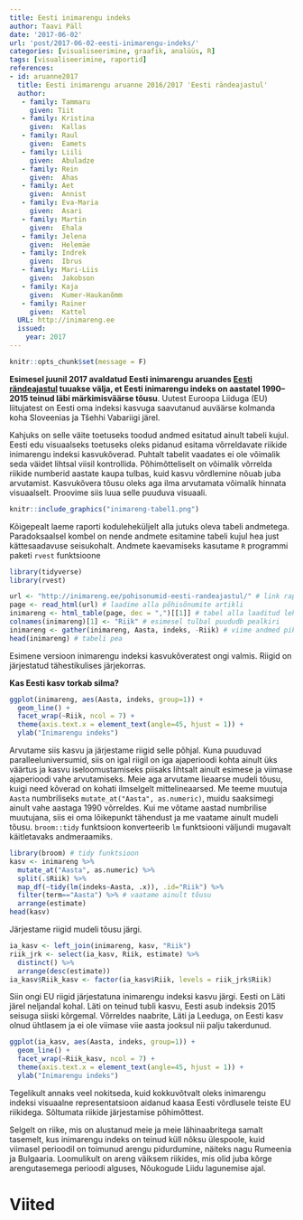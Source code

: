 ```yaml
---
title: Eesti inimarengu indeks
author: Taavi Päll
date: '2017-06-02'
url: 'post/2017-06-02-eesti-inimarengu-indeks/'
categories: [visualiseerimine, graafik, analüüs, R]
tags: [visualiseerimine, raportid]
references:
- id: aruanne2017
  title: Eesti inimarengu aruanne 2016/2017 'Eesti rändeajastul'
  author: 
   - family: Tammaru
     given: Tiit
   - family: Kristina
     given:  Kallas
   - family: Raul
     given:  Eamets
   - family: Liili
     given:  Abuladze
   - family: Rein
     given:  Ahas
   - family: Aet
     given:  Annist
   - family: Eva-Maria
     given:  Asari
   - family: Martin
     given:  Ehala
   - family: Jelena
     given:  Helemäe
   - family: Indrek
     given:  Ibrus
   - family: Mari-Liis
     given:  Jakobson
   - family: Kaja
     given:  Kumer-Haukanõmm
   - family: Rainer
     given:  Kattel
  URL: http://inimareng.ee
  issued:
    year: 2017
---
```


```r
knitr::opts_chunk$set(message = F)
```


**Esimesel juunil 2017 avaldatud Eesti inimarengu aruandes [Eesti rändeajastul](http://inimareng.ee/pohisonumid-eesti-randeajastul/) tuuakse välja, et Eesti inimarengu indeks on aastatel 1990–2015 teinud läbi märkimisväärse tõusu**. 
Uutest Euroopa Liiduga (EU) liitujatest on Eesti oma indeksi kasvuga saavutanud auväärse kolmanda koha Sloveenias ja Tšehhi Vabariigi järel.

Kahjuks on selle väite toetuseks toodud andmed esitatud ainult tabeli kujul.
Eesti edu visuaalseks toetuseks oleks pidanud esitama võrreldavate riikide inimarengu indeksi kasvukõverad.
Puhtalt tabelit vaadates ei ole võimalik seda väidet lihtsal viisil kontrollida.
Põhimõtteliselt on võimalik võrrelda riikide numberid aastate kaupa tulbas, kuid kasvu võrdlemine nõuab juba arvutamist.
Kasvukõvera tõusu oleks aga ilma arvutamata võimalik hinnata visuaalselt. 
Proovime siis luua selle puuduva visuaali. 

```r
knitr::include_graphics("inimareng-tabel1.png")
```


Kõigepealt laeme raporti koduleheküljelt alla jutuks oleva tabeli andmetega.
Paradoksaalsel kombel on nende andmete esitamine tabeli kujul hea just kättesaadavuse seisukohalt.
Andmete kaevamiseks kasutame `R` programmi paketi `rvest` funktsioone 

```r
library(tidyverse)
library(rvest)

url <- "http://inimareng.ee/pohisonumid-eesti-randeajastul/" # link raportile
page <- read_html(url) # laadime alla põhisõnumite artikli
inimareng <- html_table(page, dec = ",")[[1]] # tabel alla laaditud lehelt
colnames(inimareng)[1] <- "Riik" # esimesel tulbal puududb pealkiri
inimareng <- gather(inimareng, Aasta, indeks, -Riik) # viime andmed pikka formaati
head(inimareng) # tabeli pea
```

Esimene versioon inimarengu indeksi kasvukõveratest ongi valmis. Riigid on järjestatud tähestikulises järjekorras.

**Kas Eesti kasv torkab silma?**


```r
ggplot(inimareng, aes(Aasta, indeks, group=1)) +
  geom_line() +
  facet_wrap(~Riik, ncol = 7) +
  theme(axis.text.x = element_text(angle=45, hjust = 1)) +
  ylab("Inimarengu indeks")
```


Arvutame siis kasvu ja järjestame riigid selle põhjal. Kuna puuduvad paralleeluniversumid, siis on igal riigil on iga ajaperioodi kohta ainult üks väärtus ja kasvu iseloomustamiseks piisaks lihtsalt ainult esimese ja viimase ajaperioodi vahe arvutamiseks. Meie aga arvutame lieaarse mudeli tõusu, kuigi need kõverad on kohati ilmselgelt mittelineaarsed. Me teeme muutuja `Aasta` numbriliseks `mutate_at("Aasta", as.numeric)`, muidu saaksimegi ainult vahe aastaga 1990 võrreldes. Kui me võtame aastad numbrilise muutujana, siis ei oma lõikepunkt tähendust ja me vaatame ainult mudeli tõusu. `broom::tidy` funktsioon konverteerib `lm` funktsiooni väljundi mugavalt käitletavaks andmeraamiks.
```r
library(broom) # tidy funktsioon
kasv <- inimareng %>% 
  mutate_at("Aasta", as.numeric) %>% 
  split(.$Riik) %>% 
  map_df(~tidy(lm(indeks~Aasta, .x)), .id="Riik") %>% 
  filter(term=="Aasta") %>% # vaatame ainult tõusu
  arrange(estimate)
head(kasv)
```

Järjestame riigid mudeli tõusu järgi.
```r
ia_kasv <- left_join(inimareng, kasv, "Riik")
riik_jrk <- select(ia_kasv, Riik, estimate) %>% 
  distinct() %>% 
  arrange(desc(estimate))
ia_kasv$Riik_kasv <- factor(ia_kasv$Riik, levels = riik_jrk$Riik)
```

Siin ongi EU riigid järjestatuna inimarengu indeksi kasvu järgi. Eesti on Läti järel neljandal kohal. Läti on teinud tubli kasvu, Eesti asub indeksis 2015 seisuga siiski kõrgemal. Võrreldes naabrite, Läti ja Leeduga, on Eesti kasv olnud ühtlasem ja ei ole viimase viie aasta jooksul nii palju takerdunud.
```r
ggplot(ia_kasv, aes(Aasta, indeks, group=1)) +
  geom_line() +
  facet_wrap(~Riik_kasv, ncol = 7) +
  theme(axis.text.x = element_text(angle=45, hjust = 1)) +
  ylab("Inimarengu indeks")
```


Tegelikult annaks veel nokitseda, kuid kokkuvõtvalt oleks inimarengu indeksi visuaalne representatsioon aidanud kaasa Eesti võrdlusele teiste EU riikidega. Sõltumata riikide järjestamise põhimõttest. 

Selgelt on riike, mis on alustanud meie ja meie lähinaabritega samalt tasemelt, kus inimarengu indeks on teinud küll nõksu ülespoole, kuid viimasel perioodil on toimunud arengu pidurdumine, näiteks nagu Rumeenia ja Bulgaaria. Loomulikult on areng väiksem riikides, mis olid juba kõrge arengutasemega perioodi alguses, Nõukogude Liidu lagunemise ajal.

# Viited
